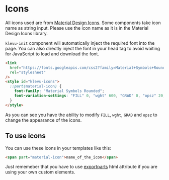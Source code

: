 
<Meta title="Guides/Icons" />

# Icons

All icons used are from [Material Design Icons](https://fonts.google.com/icons). Some components take
icon name as string input. Please use the icon name as it is in the Material Design Icons library.

`klevu-init` component will automatically inject the required font into the page. You can also directly inject the font
in your head tag to avoid waiting for JavaScript to load and download the font.

```html
<link
  href="https://fonts.googleapis.com/css2?family=Material+Symbols+Rounded:opsz,wght,FILL,GRAD@20,600,0,0"
  rel="stylesheet"
/>
<style id="klevu-icons">
  ::part(material-icon) {
    font-family: "Material Symbols Rounded";
    font-variation-settings: "FILL" 0, "wght" 600, "GRAD" 0, "opsz" 20;
  }
</style>
```

As you can see you have the ability to modify `FILL`, `wght`, `GRAD` and `opsz` to change the
appearance of the icons.

## To use icons

You can use these icons in your templates like this:

```html
<span part="material-icon">name_of_the_icon</span>
```

Just rememeber that you have to use [exportparts](https://developer.mozilla.org/en-US/docs/Web/HTML/Global_attributes/exportparts) html attribute if you are using your own custom elements.
